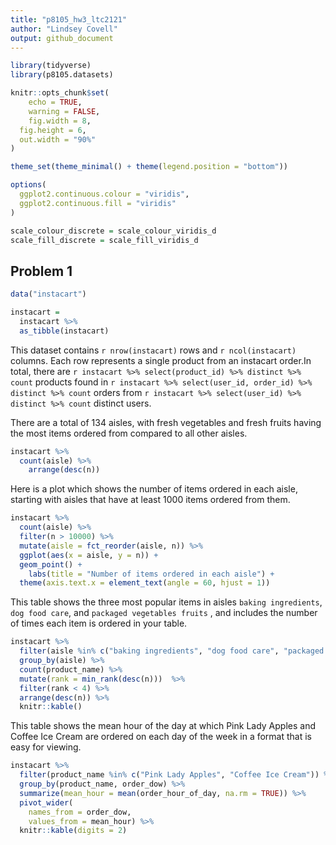 ```yaml
---
title: "p8105_hw3_ltc2121"
author: "Lindsey Covell"
output: github_document
---
```


```r
library(tidyverse)
library(p8105.datasets)

knitr::opts_chunk$set(
	echo = TRUE,
	warning = FALSE,
	fig.width = 8, 
  fig.height = 6,
  out.width = "90%"
)

theme_set(theme_minimal() + theme(legend.position = "bottom"))

options(
  ggplot2.continuous.colour = "viridis",
  ggplot2.continuous.fill = "viridis"
)

scale_colour_discrete = scale_colour_viridis_d
scale_fill_discrete = scale_fill_viridis_d
```

## Problem 1 

```r
data("instacart")

instacart = 
  instacart %>% 
  as_tibble(instacart)
```

This dataset contains `r nrow(instacart)` rows and `r ncol(instacart)` columns. Each row represents a single product from an instacart order.In total, there are `r instacart %>% select(product_id) %>% distinct %>% count` products found in `r instacart %>% select(user_id, order_id) %>% distinct %>% count` orders from `r instacart %>% select(user_id) %>% distinct %>% count` distinct users.

There are a total of 134 aisles, with fresh vegetables and fresh fruits having the most items ordered from compared to all other aisles. 

```r
instacart %>% 
  count(aisle) %>% 
    arrange(desc(n))
```

Here is a plot which shows the number of items ordered in each aisle, starting with aisles that have at least 1000 items ordered from them. 

```r
instacart %>% 
  count(aisle) %>% 
  filter(n > 10000) %>% 
  mutate(aisle = fct_reorder(aisle, n)) %>% 
  ggplot(aes(x = aisle, y = n)) +
  geom_point() + 
    labs(title = "Number of items ordered in each aisle") +
  theme(axis.text.x = element_text(angle = 60, hjust = 1))

```

This table shows the three most popular items in aisles `baking ingredients`, `dog food care`, and `packaged vegetables fruits` , and includes the number of times each item is ordered in your table.

```r
instacart %>% 
  filter(aisle %in% c("baking ingredients", "dog food care", "packaged vegetables fruits")) %>%
  group_by(aisle) %>% 
  count(product_name) %>% 
  mutate(rank = min_rank(desc(n)))  %>% 
  filter(rank < 4) %>% 
  arrange(desc(n)) %>%
  knitr::kable()

```

This table shows the mean hour of the day at which Pink Lady Apples and Coffee Ice Cream are ordered on each day of the week in a format that is easy for viewing. 

```r
instacart %>% 
  filter(product_name %in% c("Pink Lady Apples", "Coffee Ice Cream")) %>%
  group_by(product_name, order_dow) %>%
  summarize(mean_hour = mean(order_hour_of_day, na.rm = TRUE)) %>%
  pivot_wider(
    names_from = order_dow, 
    values_from = mean_hour) %>% 
  knitr::kable(digits = 2)
```

